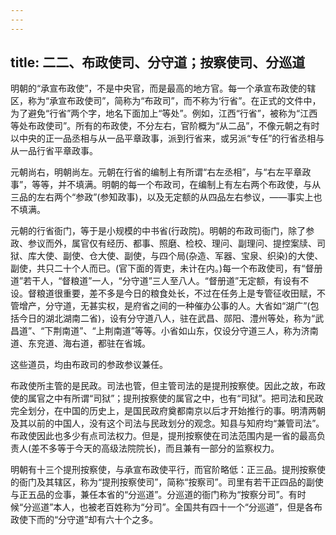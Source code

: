 ```yaml
---
---
---
```

title: 二二、布政使司、分守道；按察使司、分巡道
---



明朝的“承宣布政使”，不是中央官，而是最高的地方官。每一个承宣布政使的辖区，称为“承宣布政使司”，简称为“布政司”，而不称为‘行省”。在正式的文件中，为了避免“行省”两个字，地名下面加上“等处”。例如，江西“行省”，被称为“江西等处布政使司”。所有的布政使，不分左右，官阶概为“从二品”，不像元朝之有时以中央的正一品丞相与从一品平章政事，派到行省来，或另派“专任”的行省丞相与从一品行省平章政事。

元朝尚右，明朝尚左。元朝在行省的编制上有所谓“右左丞相”，与“右左平章政事”，等等，并不填满。明朝的每一个布政司，在编制上有左右两个布政使，与从三品的左右两个“参政”(参知政事)，以及无定额的从四品左右参议，——事实上也不填满。

元朝的行省衙门，等于是小规模的中书省(行政院)。明朝的布政司衙门，除了参政、参议而外，属官仅有经历、都事、照磨、检校、理问、副理问、提控案牍、司狱、库大使、副使、仓大使、副使，与四个局(杂造、军器、宝泉、织染)的大使、副使，共只二十个人而已。(官下面的胥吏，未计在内。)每一个布政使司，有“督册道”若干人，“督粮道”一人，“分守道”三人至八人。“督册道”无定额，有设有不设。督粮道很重要，差不多是今日的粮食处长，不过在任务上是专管征收田赋，不管增产，分守道，无甚实权，是府省之间的一种催办公事的人。大省如“湖广”(包括今日的湖北湖南二省)，设有分守道八人，驻在武昌、郧阳、澧州等处，称为“武昌道”、“下荆南道”、“上荆南道”等等。小省如山东，仅设分守道三人，称为济南道、东兖道、海右道，都驻在省城。

这些道员，均由布政司的参政参议兼任。

布政使所主管的是民政。司法也管，但主管司法的是提刑按察使。因此之故，布政使的属官之中有所谓“司狱”；提刑按察使的属官之中，也有“司狱”。把司法和民政完全划分，在中国的历史上，是国民政府奠都南京以后才开始推行的事。明清两朝及其以前的中国人，没有这个司法与民政划分的观念。知县与知府均“兼管司法”。布政使因此也多少有点司法权力。但是，提刑按察使在司法范围内是一省的最高负责人(差不多等于今天的高级法院院长)，而且兼有一部分的监察权力。

明朝有十三个提刑按察使，与承宣布政使平行，而官阶略低：正三品。提刑按察使的衙门及其辖区，称为“提刑按察使司”，简称“按察司”。司里有若干正四品的副使与正五品的佥事，兼任本省的“分巡道”。分巡道的衙门称为“按察分司”。有时候“分巡道”本人，也被老百姓称为“分司”。全国共有四十一个“分巡道”，但是各布政使下而的“分守道”却有六十个之多。